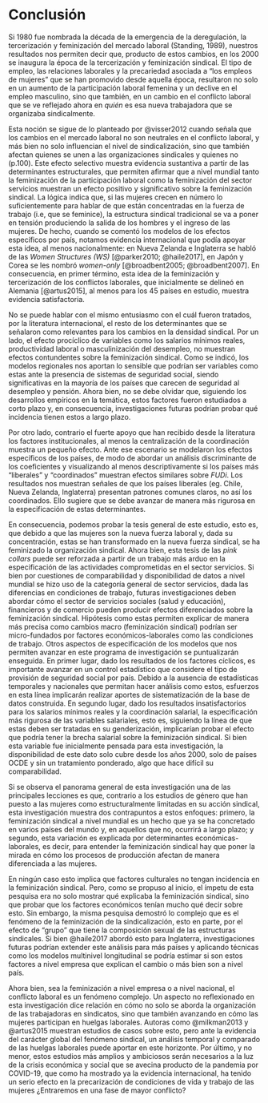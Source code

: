 # Conclusión {#conclusion}

Si 1980 fue nombrada la década de la emergencia de la deregulación, la tercerización y feminización del mercado laboral  (Standing, 1989), nuestros resultados nos permiten decir que, producto de estos cambios, en los 2000 se inaugura la época de la tercerización y feminización sindical. El tipo de empleo, las relaciones laborales y la precariedad asociada a "los empleos de mujeres" que se han promovido desde aquella época, resultaron no solo en un aumento de la participación laboral femenina y un declive en el empleo masculino, sino que también, en un cambio en el conflicto laboral que se ve reflejado ahora en *quién* es esa nueva trabajadora que se organizaba sindicalmente.

Esta noción se sigue de lo planteado por @visser2012 cuando señala que los cambios en el mercado laboral no son neutrales en el conflicto laboral, y más bien no solo influencian el nivel de sindicalización, sino que también afectan quienes se unen a las organizaciones sindicales y quienes no (p.100). Este efecto selectivo muestra evidencia sustantiva a partir de las determinantes estructurales, que permiten afirmar que a nivel mundial tanto la feminización de la participación laboral como la feminización del sector servicios muestran un efecto positivo y significativo sobre la feminización sindical. La lógica indica que, si las mujeres crecen en número lo suficientemente para hablar de que están concentradas en la fuerza de trabajo (i.e, que se feminice), la estructura sindical tradicional se va a poner en tensión produciendo la salida de los hombres y el ingreso de las mujeres. De hecho, cuando se comentó los modelos de los efectos específicos por país, notamos evidencia internacional que podía apoyar esta idea, al menos nacionalmente: en Nueva Zelanda e Inglaterra se habló de las *Women Structures (WS)* [@parker2010; @haile2017], en Japón y Corea se les nombró *women-only* [@broadbent2005; @broadbent2007]. En consecuencia, en primer término, esta idea de la feminización y tercerización de los conflictos laborales, que inicialmente se delineó en Alemania [@artus2015], al menos para los 45 países en estudio, muestra evidencia satisfactoria. 

No se puede hablar con el mismo entusiasmo con el cuál fueron tratados, por  la literatura internacional, el resto de los determinantes que se señalaron como relevantes para los cambios en la densidad sindical. Por un lado, el efecto procíclico de variables como los salarios mínimos reales, productividad laboral o masculinización del desempleo, no muestran efectos contundentes sobre la feminización sindical. Como se indicó, los modelos regionales nos aportan lo sensible que podrían ser variables como estas ante la presencia de sistemas de seguridad social, siendo significativas en la mayoría de los países que carecen de seguridad al desempleo y pensión. Ahora bien, no se debe olvidar que, siguiendo los desarrollos empíricos en la temática, estos factores fueron estudiados a corto plazo y, en consecuencia, investigaciones futuras podrían probar qué incidencia tienen estos a largo plazo. 

Por otro lado, contrario el fuerte apoyo que han recibido desde la literatura los factores institucionales, al menos la centralización de la coordinación muestra un pequeño efecto. Ante ese escenario se modelaron los efectos específicos de los países, de modo de abordar un análisis discriminante de los coeficientes y visualizando al menos descriptivamente si los países más “liberales” y “coordinados” muestran efectos similares sobre $FUDi$. Los resultados nos muestran señales de que los países liberales (eg. Chile, Nueva Zelanda, Inglaterra) presentan patrones comunes claros, no así los coordinados. Ello sugiere que se debe avanzar de manera más rigurosa en la especificación de estas determinantes.   

En consecuencia, podemos probar la tesis general de este estudio, esto es, que debido a que las mujeres son la nueva fuerza laboral y, dada su concentración, estas se han transformado en la nueva fuerza sindical, se ha feminizado la organización sindical. Ahora bien, esta tesis de las *pink collars* puede ser reforzada a partir de un trabajo más arduo en la especificación de las actividades comprometidas en el sector servicios. Si bien por cuestiones de comparabilidad y disponibilidad de datos a nivel mundial se hizo uso de la categoría general de sector servicios, dada las diferencias en condiciones de trabajo, futuras investigaciones deben abordar cómo el sector de servicios sociales (salud y educación), financieros y de comercio pueden producir efectos diferenciados sobre la feminización sindical. Hipótesis como estas permiten explicar de manera más precisa como cambios macro (feminización sindical) podrían ser micro-fundados por factores económicos-laborales como las condiciones de trabajo. 
Otros aspectos de especificación de los modelos que nos permiten avanzar en este programa de investigación se puntualizarán enseguida. En primer lugar, dado los resultados de los factores cíclicos, es importante avanzar en un control estadístico que considere el tipo de provisión de seguridad social por país. Debido a la ausencia de estadísticas temporales y nacionales que permitan hacer análisis como estos, esfuerzos en esta línea implicarán realizar aportes de sistematización de la base de datos construida. En segundo lugar, dado los resultados insatisfactorios para los salarios mínimos reales y la coordinación salarial, la especificación más rigurosa de las variables salariales, esto es, siguiendo la línea de que estas deben ser tratadas en su genderización, implicarían probar el efecto que podría tener la brecha salarial sobre la feminización sindical. Si bien esta variable fue inicialmente pensada para esta investigación, la disponibilidad de este dato solo cubre desde los años 2000, solo de países OCDE y sin un tratamiento ponderado, algo que hace difícil su comparabilidad. 

Si se observa el panorama general de esta investigación una de las principales lecciones es que, contrario a los estudios de género que han puesto a las mujeres como estructuralmente limitadas en su acción sindical, esta investigación muestra dos contrapuntos a estos enfoques: primero,  la feminización sindical a nivel mundial es un hecho que ya se ha concretado en varios países del mundo y, en aquellos que no, ocurrirá a largo plazo; y segundo, esta variación es explicada por determinantes económicas-laborales, es decir, para entender la feminización sindical hay que poner la mirada en cómo los procesos de producción afectan de manera diferenciada a las mujeres.

En ningún caso esto implica que factores culturales no tengan incidencia en la feminización sindical. Pero, como se propuso al inicio, el ímpetu de esta pesquisa era no solo mostrar qué explicaba la feminización sindical, sino que probar que los factores económicos tenían mucho qué decir sobre esto. Sin embargo, la misma pesquisa demostró lo complejo que es el fenómeno de la feminización de la sindicalización, esto en parte, por el efecto de “grupo” que tiene la composición sexual de las estructuras sindicales. Si bien @haile2017 abordó esto para Inglaterra, investigaciones futuras podrían extender este análisis para más países y aplicando técnicas como los modelos multinivel longitudinal se podría estimar si son estos factores a nivel empresa que explican el cambio o más bien son a nivel país.

Ahora bien, sea la feminización a nivel empresa o a nivel nacional, el conflicto laboral es un fenómeno complejo. Un aspecto no reflexionado en esta investigación dice relación en cómo no solo se aborda la organización de las trabajadoras en sindicatos, sino que también avanzando en cómo las mujeres participan en huelgas laborales. Autoras como @milkman2013 y @artus2015 muestran estudios de casos sobre esto, pero ante la evidencia del carácter global del fenómeno sindical, un análisis temporal y comparado de las huelgas laborales puede aportar en este horizonte. Por último, y no menor, estos estudios más amplios y ambiciosos serán necesarios a la luz de la crisis económica y social que se avecina producto de la pandemia por COVID-19, que como ha mostrado ya la evidencia internacional, ha tenido un serio efecto en la precarización de condiciones de vida y trabajo de las mujeres ¿Entraremos en una fase de mayor conflicto?
